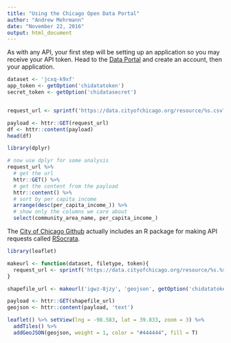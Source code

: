```yaml
---
title: "Using the Chicago Open Data Portal"
author: "Andrew Mehrmann"
date: "November 22, 2016"
output: html_document
---
```


As with any API, your first step will be setting up an application so you may receive your API token. Head to the [Data Portal](https://data.cityofchicago.org/login) and create an account, then your application.


```r
dataset <- 'jcxq-k9xf'
app_token <- getOption('chidatatoken')
secret_token <- getOption('chidatasecret')


request_url <- sprintf('https://data.cityofchicago.org/resource/%s.csv?$$app_token=%s', dataset, app_token)

payload <- httr::GET(request_url)
df <- httr::content(payload)
head(df)
```

```r
library(dplyr)

# now use dplyr for some analysis
request_url %>%
  # get the url
  httr::GET() %>%
  # get the content from the payload
  httr::content() %>% 
  # sort by per capita income
  arrange(desc(per_capita_income_)) %>% 
  # show only the columns we care about
  select(community_area_name, per_capita_income_)
```

The [City of Chicago Github](https://github.com/Chicago) actually includes an R package for making API requests called [RSocrata](https://github.com/Chicago/RSocrata).


```r
library(leaflet)

makeurl <- function(dataset, filetype, token){
  request_url <- sprintf('https://data.cityofchicago.org/resource/%s.%s?$$app_token=%s', dataset, filetype, token)
}

shapefile_url <- makeurl('igwz-8jzy', 'geojson', getOption('chidatatoken'))

payload <- httr::GET(shapefile_url)
geojson <- httr::content(payload, 'text')

leaflet() %>% setView(lng = -98.583, lat = 39.833, zoom = 3) %>%
  addTiles() %>%
  addGeoJSON(geojson, weight = 1, color = "#444444", fill = T)

```



